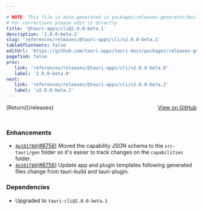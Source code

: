 ```yaml
---

# NOTE: This file is auto-generated in packages/releases-generator/build.ts
# For corrections please edit it directly
title: '@tauri-apps/cli@2.0.0-beta.1'
description: '2.0.0-beta.1'
slug: 'references/releases/@tauri-apps/cli/v2.0.0-beta.1'
tableOfContents: false
editUrl: 'https://github.com/tauri-apps/tauri-docs/packages/releases-generator/build.ts'
pagefind: false
prev:
   link: 'references/releases/@tauri-apps/cli/v2.0.0-beta.0'
   label: '2.0.0-beta.0'
next:
   link: 'references/releases/@tauri-apps/cli/v2.0.0-beta.2'
   label: 'v2.0.0-beta.2'
---
```


			

<ReleaseSidebar slug="references/releases/@tauri-apps/cli"  packageName="@tauri-apps/cli" />

<div style="margin-bottom:3rem; display: flex; justify-content: space-between; align-items: center"><span>[Return](/releases)</span><span><a href="https://github.com/tauri-apps/tauri/releases/tag/@tauri-apps/cli-v2.0.0-beta.1">View on GitHub</a></span></div>

### Enhancements

- [`4e101f80`](https://www.github.com/tauri-apps/tauri/commit/4e101f801657e7d01ce8c22f9c6468067d0caab2)([#8756](https://www.github.com/tauri-apps/tauri/pull/8756)) Moved the capability JSON schema to the `src-tauri/gen` folder so it&#39;s easier to track changes on the `capabilities` folder.
- [`4e101f80`](https://www.github.com/tauri-apps/tauri/commit/4e101f801657e7d01ce8c22f9c6468067d0caab2)([#8756](https://www.github.com/tauri-apps/tauri/pull/8756)) Update app and plugin templates following generated files change from tauri-build and tauri-plugin.

### Dependencies

- Upgraded to `tauri-cli@2.0.0-beta.1`

